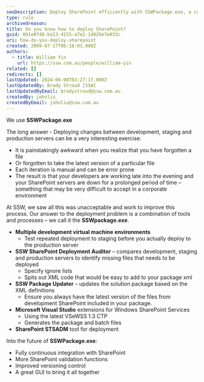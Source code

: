 ```yaml
---
seoDescription: Deploy SharePoint efficiently with SSWPackage.exe, a combination of tools and processes that automates the deployment process, ensuring accurate and repeatable deployments between development, staging, and production servers.
type: rule
archivedreason:
title: Do you know how to deploy SharePoint?
guid: 091e0f48-ba13-4155-a7e2-1d026e7e033c
uri: how-do-you-deploy-sharepoint
created: 2009-07-17T06:18:03.000Z
authors:
  - title: William Yin
    url: https://ssw.com.au/people/william-yin
related: []
redirects: []
lastUpdated: 2024-06-08T03:27:17.000Z
lastUpdatedBy: Brady Stroud [SSW]
lastUpdatedByEmail: bradystroud@ssw.com.au
createdBy: johnliu
createdByEmail: johnliu@ssw.com.au
---
```


We use **SSWPackage.exe**

The long answer - Deploying changes between development, staging and production servers can be a very interesting exercise:

- It is painstakingly awkward when you realize that you have forgotten a file
- Or forgotten to take the latest version of a particular file
- Each iteration is manual and can be error prone
- The result is that your developers are working late into the evening and your SharePoint servers are down for a prolonged period of time – something that may be very difficult to accept in a corporate environment

At SSW, we saw all this was unacceptable and work to improve this process.
Our answer to the deployment problem is a combination of tools and processes – we call it the **SSWpackage.exe**.

- **Multiple development virtual machine environments**
  - Test repeated deployment to staging before you actually deploy to the production server
- **SSW SharePoint Deployment Auditor** – compares development, staging and production servers to identify missing files that needs to be deployed
  - Specify ignore lists
  - Spits out XML code that would be easy to add to your package xml
- **SSW Package Updater** – updates the solution package based on the XML definitions
  - Ensure you always have the latest version of the files from development SharePoint included in your package.
- **Microsoft Visual Studio** extensions for Windows SharePoint Services
  - Using the latest VSeWSS 1.3 CTP
  - Generates the package and batch files
- **SharePoint STSADM** tool for deployment

Into the future of **SSWPackage.exe**:

- Fully continuous integration with SharePoint
- More SharePoint validation functions
- Improved versioning control
- A great GUI to bring it all together
